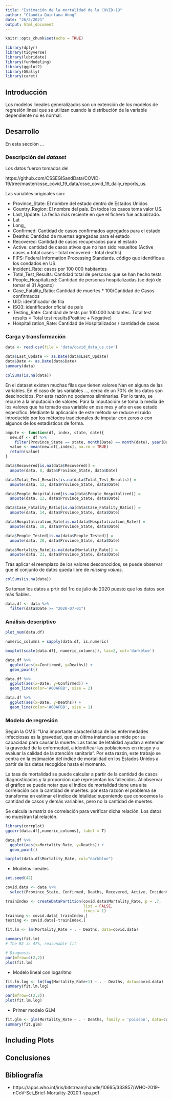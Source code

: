 ```yaml
---
title: "Estimación de la mortalidad de la COVID-19"
author: "Claudia Quintana Wong"
date: "26/2/2021"
output: html_document
---
```


```r
knitr::opts_chunk$set(echo = TRUE)
```

```r
library(dplyr)
library(tidyverse)
library(lubridate)
library(funModeling)
library(ggplot2)
library(GGally)
library(caret)
```


## Introducción

Los modelos lineales generalizados son un extensión de los modelos de regresión lineal que se utilizan cuando la distribución de la variable dependiente no es normal.


## Desarrollo

En esta sección ...

### Descripción del *dataset*

Los datos fueron tomados del

https://github.com/CSSEGISandData/COVID-19/tree/master/csse_covid_19_data/csse_covid_19_daily_reports_us.

Las variables originales son:

* Province_State: El nombre del estado dentro de Estados Unidos
* Country_Region: El nombre del país. En todos los casos toma valor US.
* Last_Update: La fecha más reciente en que el fichero fue actualizado.
* Lat
* Long_
* Confirmed: Cantidad de casos confirmados agregados para el estado
* Deaths: Cantidad de muertes agregadas para el estado
* Recovered: Cantidad de casos recuperados para el estado
* Active: cantidad de casos ativos que no han sido resueltos (Active cases = total cases - total recovered - total deaths)
* FIPS: Federal Information Processing Standards. código que identifica a los condados en US.
* Incident_Rate: casos por 100 000 habitantes
* Total_Test_Results: Cantidad total de personas que se han hecho tests
* People_Hospitalized: Cantidad de personas hospitalizadas (se dejó de tomar el 31 Agosto)
* Case_Fatality_Ratio: Cantidad de muertes * 100/Cantidad de Casos confirmados
* UID: identificador de fila
* ISO3: identificador oficial de país
* Testing_Rate: Cantidad de tests por 100.000 habitantes.  Total test results = Total test results(Positive + Negative)
* Hospitalization_Rate: Cantidad de Hospitalizados / cantidad de casos. 


### Carga y transformación

```r
data <- read.csv(file = 'data/covid_data_us.csv')
```
```r
data$Last_Update <- as.Date(data$Last_Update)
data$Date <- as.Date(data$Date)
summary(data)
```
```r
colSums(is.na(data))
```
En el dataset existen muchas filas que tienen valores Nan en alguna de las variables. En el caso de las variables ..., cerca de un 70% de los datos son descinocidos. Por esta razón no podemos eliminarlas. Por lo tanto, se recurre a la imputación de valores. Para la imputacióm se toma la media de los valores que ha tomado esa variable en ese mes y año en ese estado específico. Mediante la aplicación de este método se reduce el ruido introducido por los métodos tradicionales de imputar con zeros o con algunos de los estadísticos de forma.

```r
ampute <- function(df, index, state, date){
  new.df <- df %>% 
    filter(Province_State == state, month(Date) == month(date), year(Date) == year(date))
  value <- mean(new.df[,index], na.rm = TRUE)
  return(value)
}

data$Recovered[is.na(data$Recovered)] = 
  ampute(data, 8, data$Province_State, data$Date)

data$Total_Test_Results[is.na(data$Total_Test_Results)] = 
  ampute(data, 12, data$Province_State, data$Date)

data$People_Hospitalized[is.na(data$People_Hospitalized)] =
  ampute(data, 13, data$Province_State, data$Date)

data$Case_Fatality_Ratio[is.na(data$Case_Fatality_Ratio)] =
  ampute(data, 14, data$Province_State, data$Date)

data$Hospitalization_Rate[is.na(data$Hospitalization_Rate)] =
  ampute(data, 18, data$Province_State, data$Date)

data$People_Tested[is.na(data$People_Tested)] =
  ampute(data, 20, data$Province_State, data$Date)

data$Mortality_Rate[is.na(data$Mortality_Rate)] =
  ampute(data, 21, data$Province_State, data$Date)

```

Tras aplicar el reemplazo de los valores desconocidos, se puede observar que el conjunto de datos queda libre de *missing values*.

```r
colSums(is.na(data))
```
Se toman los datos a prtir del 1ro de julio de 2020 puesto que los datos son más fiables.

```r

data.df <- data %>% 
  filter(data$Date >= "2020-07-01")

```

### Análisis descriptivo


```r
plot_num(data.df)
```

```r
numeric_columns = sapply(data.df, is.numeric)

boxplot(scale(data.df[, numeric_columns]), las=2, col='darkblue')
```
```r
data.df %>% 
  ggplot(aes(x=Confirmed, y=Deaths)) +
  geom_point()
```

```r

data.df %>% 
  ggplot(aes(x=Date, y=Confirmed)) + 
  geom_line(color='#00AFBB', size = 2)

```
```r

data.df %>% 
  ggplot(aes(x=Date, y=Deaths)) + 
  geom_line(color='#00AFBB', size = 1)

```


### Modelo de regresión

Según la OMS: "Una importante característica de las enfermedades infecciosas es la gravedad, que en última instancia se mide por su capacidad para causar la muerte. Las tasas de letalidad ayudan a entender la gravedad de la enfermedad, a identificar las poblaciones en riesgo y a evaluar la calidad de la atención sanitaria". Por esta razón, este trabajo se centra en la estimación del índice de mortalidad en los Estados Unidos a partir de los datos recogidos hasta el momento.


La tasa de mortalidad se puede calcular a partir de la cantidad de casos diagnosticados y la proporción qué representan los fallecidos. Al observar el gráfico se puede notar que el índice de mortalidad tiene una alta correlación con la cantidad de muertes. por esta razoón el problema se transforma en estimar el índice de letalidad suponiendo que conocemos la cantidad de casos y demás variables, pero no la cantidad de muertes.

Se calcula la matriz de correlación para verificar dicha relación. Los datos no muestran tal relación.

```r
library(corrplot)
ggcorr(data.df[,numeric_columns], label = T)
```
```r
data.df %>% 
  ggplot(aes(x=Mortality_Rate, y=Deaths)) +
  geom_point()
```


```r
barplot(data.df$Mortality_Rate, col="darkblue")
```
* Modelos lineales

```r
set.seed(42)

covid.data <- data %>% 
  select(Province_State, Confirmed, Deaths, Recovered, Active, Incident_Rate, Total_Test_Results, Case_Fatality_Ratio, Testing_Rate, Mortality_Rate)

trainIndex <- createDataPartition(covid.data$Mortality_Rate, p = .7,
                                  list = FALSE,
                                  times = 1)
training <- covid.data[ trainIndex,]
testing <- covid.data[-trainIndex,]

```



```r

fit.lm <- lm(Mortality_Rate ~ . - Deaths, data=covid.data) 

summary(fit.lm)
# The R2 is 47%, reasonable fit

# Diagnosis
par(mfrow=c(2,2))
plot(fit.lm)

```
* Modelo lineal con logaritmo
 
```r
fit.lm.log <- lm(log(Mortality_Rate+1) ~ . - Deaths, data=covid.data) 
summary(fit.lm.log)

```
```r
par(mfrow=c(2,2))
plot(fit.lm.log)
```

* Primer modelo GLM
```r

fit.glm <- glm(Mortality_Rate ~ . - Deaths, family = 'poisson', data=covid.data)
summary(fit.glm)

```


## Including Plots




## Conclusiones


## Bibliografía

* https://apps.who.int/iris/bitstream/handle/10665/333857/WHO-2019-nCoV-Sci_Brief-Mortality-2020.1-spa.pdf